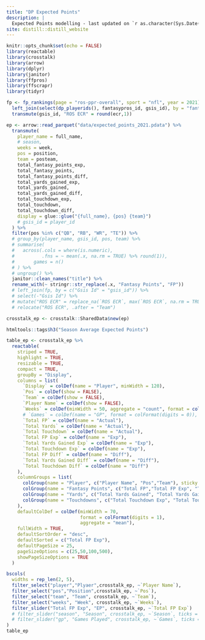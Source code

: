 ```yaml
---
title: "DP Expected Points"
description: |
  Expected Points modelling - last updated on `r as.character(Sys.Date())`.
site: distill::distill_website
---
```


```r
knitr::opts_chunk$set(echo = FALSE)
library(reactable)
library(crosstalk)
library(arrow)
library(dplyr)
library(janitor)
library(ffpros)
library(ffscrapr)
library(tidyr)

fp <- fp_rankings(page = "ros-ppr-overall", sport = "nfl", year = 2021) %>%
  left_join(select(dp_playerids(), fantasypros_id, gsis_id), by = "fantasypros_id") %>% 
  transmute(gsis_id, "ROS ECR" = round(ecr,1))

ep <- arrow::read_parquet("data/expected_points_2021.pdata") %>%
  transmute(
    player_name = full_name,
    # season,
    weeks = week,
    pos = position,
    team = posteam,
    total_fantasy_points_exp,
    total_fantasy_points,
    total_fantasy_points_diff,
    total_yards_gained_exp,
    total_yards_gained,
    total_yards_gained_diff,
    total_touchdown_exp,
    total_touchdown,
    total_touchdown_diff,
    display = glue::glue("{full_name}, {pos} {team}")
    # gsis_id = player_id
  ) %>%
  filter(pos %in% c("QB", "RB", "WR", "TE")) %>%
  # group_by(player_name, gsis_id, pos, team) %>%
  # summarise(
  #   across(.cols = where(is.numeric),
  #          .fns = ~ mean(.x, na.rm = TRUE) %>% round(1)),
  #       games = n()
  # ) %>%
  # ungroup() %>%
  janitor::clean_names("title") %>%
  rename_with(~ stringr::str_replace(.x, "Fantasy Points", "FP"))
  # left_join(fp, by = c("Gsis Id" = "gsis_id")) %>% 
  # select(-"Gsis Id") %>%
  # mutate("ROS ECR" = replace_na(`ROS ECR`, max(`ROS ECR`, na.rm = TRUE))) %>% 
  # relocate("ROS ECR", .after = "Team")

crosstalk_ep <- crosstalk::SharedData$new(ep)
```



```r

htmltools::tags$h3("Season Average Expected Points")

table_ep <- crosstalk_ep %>%
  reactable(
    striped = TRUE,
    highlight = TRUE,
    resizable = TRUE,
    compact = TRUE,
    groupBy = "Display",
    columns = list(
      `Display` = colDef(name = "Player", minWidth = 120),
      `Pos` = colDef(show = FALSE),
      `Team` = colDef(show = FALSE),
      `Player Name` = colDef(show = FALSE),
      `Weeks` = colDef(minWidth = 50, aggregate = "count", format = colFormat(digits = 0)),
      # `Games` = colDef(name = "GP", format = colFormat(digits = 0)),
      `Total FP` = colDef(name = "Actual"),
      `Total Yards` = colDef(name = "Actual"),
      `Total Touchdown` = colDef(name = "Actual"),
      `Total FP Exp` = colDef(name = "Exp"),
      `Total Yards Gained Exp` = colDef(name = "Exp"),
      `Total Touchdown Exp` = colDef(name = "Exp"),
      `Total FP Diff` = colDef(name = "Diff"),
      `Total Yards Gained Diff` = colDef(name = "Diff"),
      `Total Touchdown Diff` = colDef(name = "Diff")
    ),
    columnGroups = list(
      colGroup(name = "Player", c("Player Name", "Pos","Team"), sticky = "left"),
      colGroup(name = "Fantasy Points", c("Total FP","Total FP Exp", "Total FP Diff")),
      colGroup(name = "Yards", c("Total Yards Gained", "Total Yards Gained Exp", "Total Yards Gained Diff")),
      colGroup(name = "Touchdowns", c("Total Touchdown Exp", "Total Touchdown", "Total Touchdown Diff"))
    ),
    defaultColDef = colDef(minWidth = 70,
                           format = colFormat(digits = 1),
                           aggregate = "mean"),
    fullWidth = TRUE,
    defaultSortOrder = "desc",
    defaultSorted = c("Total FP Exp"),
    defaultPageSize = 25,
    pageSizeOptions = c(25,50,100,500),
    showPageSizeOptions = TRUE
  )

bscols(
  widths = rep_len(2, 5),
  filter_select("player","Plyaer",crosstalk_ep, ~`Player Name`),
  filter_select("pos","Position",crosstalk_ep, ~`Pos`),
  filter_select("team", "Team", crosstalk_ep, ~`Team`),
  filter_select("weeks", "Week", crosstalk_ep, ~`Weeks`),
  filter_slider("Total FP Exp", "EP", crosstalk_ep, ~`Total FP Exp`)
  # filter_slider("season", "Season", crosstalk_ep, ~`Season`, ticks = FALSE, width = "100%", sep = NULL, step = 1),
  # filter_slider("gp", "Games Played", crosstalk_ep, ~`Games`, ticks = FALSE, width = "100%")
)
table_ep
```

